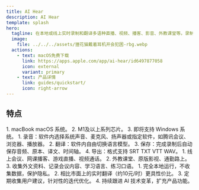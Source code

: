 ```yaml
---
title: AI Hear
description: AI Hear
template: splash
hero:
  tagline: 在本地或线上实时录制和翻译多语种直播、视频、播客、影音、外教课堂等。录制翻译不需要网络，支持导出原文、译文、时间轴和音频。
  image:
    file: ../../../assets/狸花猫戴着耳机开会犯困-rbg.webp
  actions:
    - text: macOS免费下载
      link: https://apps.apple.com/app/ai-hear/id6497877058
      icon: external
      variant: primary
    - text: 产品详情
      link: guides/quickstart/
      icon: right-arrow
---
```



## 特点

<CardGrid stagger>
	<Card title="硬件要求" icon="pencil" style="width: 20px; height: 10px;">
	1. macBook macOS 系统。
	2. M1及以上系列芯片。
	3. 即将支持 Windows 系统。
</Card>
	<Card title="主要功能" icon="add-document">
	1. 录音：软件内选择系统声音、麦克风、扬声器或指定软件，如腾讯会议、浏览器、播放器。
	2. 翻译：软件内自由切换语言模型。
	3. 保存：完成录制后自动保存音频、原本、译文、时间轴。
	4. 导出：格式支持 SRT TXT VTT WAV。
</Card>
	<Card title="使用场景" icon="setting">
    1. 线上会议、网课播客、游戏直播、视频通话。
	2. 外教课堂、原版影视、通勤路上。
	3. 收集外文资料、记录会议内容、学习语言、练习口语。
</Card>
	<Card title="为何选择 AI Hear" icon="open-book">
	1. 完全本地运行，不收集数据，保护隐私。
	2. 相比市面上的实时翻译（约10元/时）更具性价比。
	3. 定期收集用户建议，针对性的迭代优化。
	4. 持续跟进 AI 技术变革，扩充产品功能。
</Card>
</CardGrid>